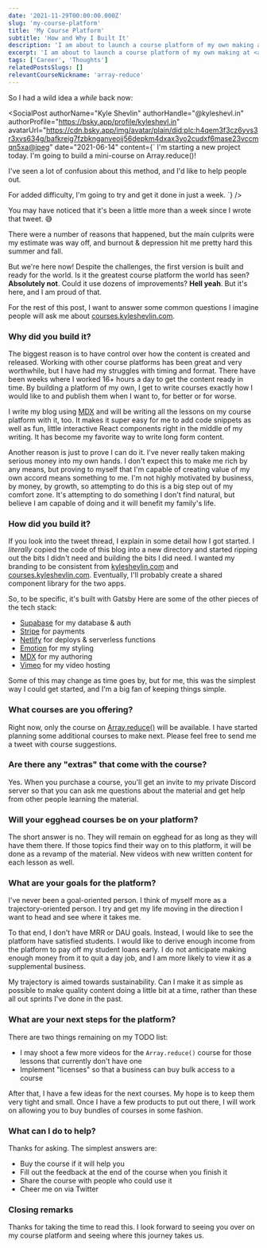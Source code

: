 ```yaml
---
date: '2021-11-29T00:00:00.000Z'
slug: 'my-course-platform'
title: 'My Course Platform'
subtitle: 'How and Why I Built It'
description: 'I am about to launch a course platform of my own making at https://courses.kyleshevlin.com. It is not fancy. But it is my own.'
excerpt: 'I am about to launch a course platform of my own making at <a href="https://courses.kyleshevlin.com">courses.kyleshevlin.com</a>. It is not fancy. But it is my own. Learn how and why I built it.'
tags: ['Career', 'Thoughts']
relatedPostsSlugs: []
relevantCourseNickname: 'array-reduce'
---
```



So I had a wild idea a _while_ back now:

<SocialPost
  authorName="Kyle Shevlin"
  authorHandle="@kyleshevl.in"
  authorProfile="https://bsky.app/profile/kyleshevl.in"
  avatarUrl="https://cdn.bsky.app/img/avatar/plain/did:plc:h4qem3f3cz6yvs3r3xvs634g/bafkreig7fzbknganveoij56depkm4dxax3yo2cudxf6mase23vccmqn5xa@jpeg"
  date="2021-06-14"
  content={`
I'm starting a new project today. I'm going to build a mini-course on Array.reduce()!

I've seen a lot of confusion about this method, and I'd like to help people out.

For added difficulty, I'm going to try and get it done in just a week.
`}
/>

You may have noticed that it's been a little more than a week since I wrote that tweet. 😅

There were a number of reasons that happened, but the main culprits were my estimate was way off, <Marker content="Classic." /> and burnout & depression hit me pretty hard this summer and fall. <Marker content="Shit happens. No need to hide that. Don't let it stop you permanently. Get help if you need it." />

But we're here now! Despite the challenges, the first version is built and ready for the world. Is it the greatest course platform the world has seen? **Absolutely not**. Could it use dozens of improvements? **Hell yeah**. But it's here, and I am proud of that.

For the rest of this post, I want to answer some common questions I imagine people will ask me about [courses.kyleshevlin.com](https://courses.kyleshevlin.com).

### Why did you build it?

The biggest reason is to have control over how the content is created and released. Working with other course platforms has been great and very worthwhile, but I have had my struggles with timing and format. There have been weeks where I worked 16+ hours a day to get the content ready in time. By building a platform of my own, I get to write courses exactly how I would like to and publish them when I want to, for better or for worse.

I write my blog using [MDX](https://mdxjs.com) and will be writing all the lessons on my course platform with it, too. It makes it super easy for me to add code snippets as well as fun, little interactive React components right in the middle of my writing. It has become my favorite way to write long form content.

Another reason is just to prove I can do it. I've never really taken making serious money into my own hands. I don't expect this to make me rich by any means, but proving to myself that I'm capable of creating value of my own accord means something to me. I'm not highly motivated by business, by money, by growth, so attempting to do this is a big step out of my comfort zone. It's attempting to do something I don't find natural, but believe I am capable of doing and it will benefit my family's life.

### How did you build it?

If you look into the tweet thread, I explain in some detail how I got started. I _literally_ copied the code of this blog into a new directory and started ripping out the bits I didn't need and building the bits I did need. I wanted my branding to be consistent from [kyleshevlin.com](/) and [courses.kyleshevlin.com](https://courses.kyleshevlin.com). Eventually, I'll probably create a shared component library for the two apps.

So, to be specific, it's built with Gatsby <Marker content="It's still on v2, ha. I have to find time to do the upgrade all the way to v4." /> Here are some of the other pieces of the tech stack:

- [Supabase](https://supabase.io) for my database & auth
- [Stripe](https://stripe.com) for payments
- [Netlify](https://netlify.com) for deploys & serverless functions
- [Emotion](https://emotion.sh/) for my styling
- [MDX](https://mdxjs.com) for my authoring
- [Vimeo](https://vimeo.com) for my video hosting

Some of this may change as time goes by, but for me, this was the simplest way I could get started, and I'm a big fan of keeping things simple.

### What courses are you offering?

Right now, only the course on [Array.reduce()](https://courses.kyleshevlin.com/courses/array-reduce) will be available. I have started planning some additional courses to make next. Please feel free to send me a tweet with course suggestions.

### Are there any "extras" that come with the course?

Yes. When you purchase a course, you'll get an invite to my private Discord server so that you can ask me questions about the material and get help from other people learning the material.

### Will your egghead courses be on your platform?

The short answer is no. They will remain on egghead for as long as they will have them there. If those topics find their way on to this platform, it will be done as a revamp of the material. New videos with new written content for each lesson as well.

### What are your goals for the platform?

I've never been a goal-oriented person. I think of myself more as a trajectory-oriented person. I try and get my life moving in the direction I want to head and see where it takes me.

To that end, I don't have MRR or DAU goals. Instead, I would like to see the platform have satisfied students. I would like to derive enough income from the platform to pay off my student loans early. I do not anticipate making enough money from it to quit a day job, and I am more likely to view it as a supplemental business.

My trajectory is aimed towards sustainability. Can I make it as simple as possible to make quality content doing a little bit at a time, rather than these all out sprints I've done in the past.

### What are your next steps for the platform?

There are two things remaining on my TODO list:

- I may shoot a few more videos for the `Array.reduce()` course for those lessons that currently don't have one
- Implement "licenses" so that a business can buy bulk access to a course

After that, I have a few ideas for the next courses. My hope is to keep them very tight and small. Once I have a few products to put out there, I will work on allowing you to buy bundles of courses in some fashion.

### What can I do to help?

Thanks for asking. The simplest answers are:

- Buy the course if it will help you
- Fill out the feedback at the end of the course when you finish it
- Share the course with people who could use it
- Cheer me on via Twitter

### Closing remarks

Thanks for taking the time to read this. I look forward to seeing you over on my course platform and seeing where this journey takes us.

